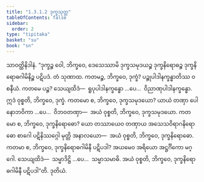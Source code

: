 ```yaml
---
title: "1.3.1.2 ဒုက္ခသုတ္တ"
tableOfContents: false
sidebar:
  order: 2
type: "tipitaka"
basket: "su"
book: "sn"
---
```



<DynamicBreadcrumb />

<Division number="104" book="sn" e="ch" v="18" p="296">

<Paragraph number="660" book="sn">
သာဝတ္ထိနိဒါနံ. “ဒုက္ခဉ္စ ဝေါ, ဘိက္ခဝေ, ဒေသေဿာမိ ဒုက္ခသမုဒယဉ္စ ဒုက္ခနိရောဓဉ္စ ဒုက္ခနိရောဓဂါမိနိဉ္စ ပဋိပဒံ. တံ သုဏာထ. ကတမဉ္စ, ဘိက္ခဝေ, ဒုက္ခံ? ပဉ္စုပါဒါနက္ခန္ဓာတိဿ ဝစနီယံ. ကတမေ ပဉ္စ? သေယျထိဒံ—  ရူပုပါဒါနက္ခန္ဓော …ပေ…  ဝိညာဏုပါဒါနက္ခန္ဓော. ဣဒံ ဝုစ္စတိ, ဘိက္ခဝေ, ဒုက္ခံ. ကတမော စ, ဘိက္ခဝေ, ဒုက္ခသမုဒယော? ယာယံ တဏှာ ပေါနောဘဝိကာ …ပေ…  ဝိဘဝတဏှာ—  အယံ ဝုစ္စတိ, ဘိက္ခဝေ, ဒုက္ခသမုဒယော. ကတမော စ, ဘိက္ခဝေ, ဒုက္ခနိရောဓော? ယော တဿာယေဝ တဏှာယ အသေသဝိရာဂနိရောဓော စာဂေါ ပဋိနိဿဂ္ဂေါ မုတ္တိ အနာလယော—  အယံ ဝုစ္စတိ, ဘိက္ခဝေ, ဒုက္ခနိရောဓော. ကတမာ စ, ဘိက္ခဝေ, ဒုက္ခနိရောဓဂါမိနီ ပဋိပဒါ? အယမေဝ အရိယော အဋ္ဌင်္ဂိကော မဂ္ဂေါ. သေယျထိဒံ—  သမ္မာဒိဋ္ဌိ …ပေ…  သမ္မာသမာဓိ. အယံ ဝုစ္စတိ, ဘိက္ခဝေ, ဒုက္ခနိရောဓဂါမိနီ ပဋိပဒါ”တိ.

</Paragraph>
</Division>

<Paragraph number="661" type="center" book="sn">
ဒုတိယံ.
</Paragraph>